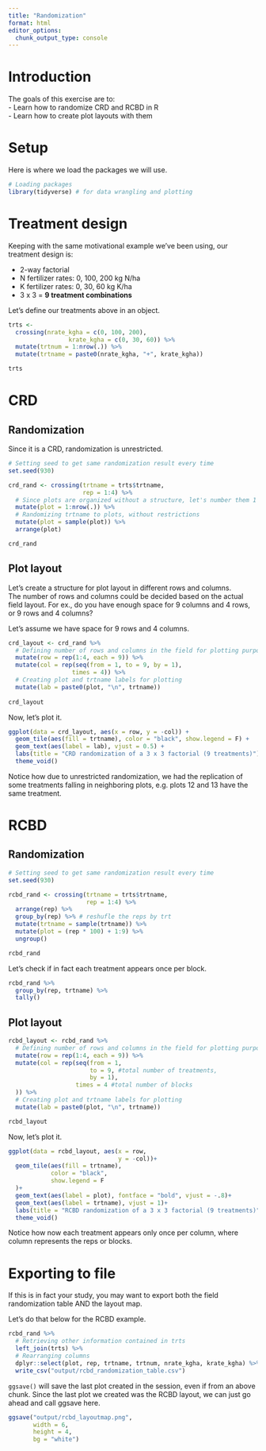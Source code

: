 ```yaml
---
title: "Randomization"
format: html
editor_options: 
  chunk_output_type: console
---
```


# Introduction  
The goals of this exercise are to:  
- Learn how to randomize CRD and RCBD in R  
- Learn how to create plot layouts with them  

# Setup  
Here is where we load the packages we will use.  
```r
# Loading packages
library(tidyverse) # for data wrangling and plotting
```

# Treatment design  
Keeping with the same motivational example we've been using, our treatment design is:  

-   2-way factorial\
-   N fertilizer rates: 0, 100, 200 kg N/ha\
-   K fertilizer rates: 0, 30, 60 kg K/ha\
-   3 x 3 = **9 treatment combinations**

Let's define our treatments above in an object.  
```r
trts <- 
  crossing(nrate_kgha = c(0, 100, 200), 
                 krate_kgha = c(0, 30, 60)) %>% 
  mutate(trtnum = 1:nrow(.)) %>% 
  mutate(trtname = paste0(nrate_kgha, "+", krate_kgha))

trts
```


# CRD  
## Randomization  
Since it is a CRD, randomization is unrestricted.  

```r
# Setting seed to get same randomization result every time
set.seed(930)

crd_rand <- crossing(trtname = trts$trtname, 
                     rep = 1:4) %>% 
  # Since plots are organized without a structure, let's number them 1 through 36
  mutate(plot = 1:nrow(.)) %>% 
  # Randomizing trtname to plots, without restrictions 
  mutate(plot = sample(plot)) %>% 
  arrange(plot)

crd_rand
```

## Plot layout  
Let's create a structure for plot layout in different rows and columns.  
The number of rows and columns could be decided based on the actual field layout. For ex., do you have enough space for 9 columns and 4 rows, or 9 rows and 4 columns?  

Let's assume we have space for 9 rows and 4 columns.  

```r
crd_layout <- crd_rand %>% 
  # Defining number of rows and columns in the field for plotting purposes
  mutate(row = rep(1:4, each = 9)) %>% 
  mutate(col = rep(seq(from = 1, to = 9, by = 1), 
                  times = 4)) %>% 
  # Creating plot and trtname labels for plotting
  mutate(lab = paste0(plot, "\n", trtname))
  
crd_layout
```

Now, let's plot it.
```r
ggplot(data = crd_layout, aes(x = row, y = -col)) + 
  geom_tile(aes(fill = trtname), color = "black", show.legend = F) + 
  geom_text(aes(label = lab), vjust = 0.5) + 
  labs(title = "CRD randomization of a 3 x 3 factorial (9 treatments)") +
  theme_void()

```

Notice how due to unrestricted randomization, we had the replication of some treatments falling in neighboring plots, e.g. plots 12 and 13 have the same treatment.  


# RCBD  
## Randomization  
```r
# Setting seed to get same randomization result every time
set.seed(930)

rcbd_rand <- crossing(trtname = trts$trtname, 
                      rep = 1:4) %>% 
  arrange(rep) %>% 
  group_by(rep) %>% # reshufle the reps by trt
  mutate(trtname = sample(trtname)) %>% 
  mutate(plot = (rep * 100) + 1:9) %>% 
  ungroup()

rcbd_rand
```

Let's check if in fact each treatment appears once per block.  
```r
rcbd_rand %>% 
  group_by(rep, trtname) %>% 
  tally() 
```

## Plot layout  
```r
rcbd_layout <- rcbd_rand %>%
  # Defining number of rows and columns in the field for plotting purposes
  mutate(row = rep(1:4, each = 9)) %>%
  mutate(col = rep(seq(from = 1, 
                       to = 9, #total number of treatments, 
                       by = 1), 
                   times = 4 #total number of blocks
  )) %>%
  # Creating plot and trtname labels for plotting
  mutate(lab = paste0(plot, "\n", trtname))

rcbd_layout
```

Now, let's plot it.
```r
ggplot(data = rcbd_layout, aes(x = row, 
                               y = -col))+
  geom_tile(aes(fill = trtname),
            color = "black",
            show.legend = F
  )+
  geom_text(aes(label = plot), fontface = "bold", vjust = -.8)+
  geom_text(aes(label = trtname), vjust = 1)+
  labs(title = "RCBD randomization of a 3 x 3 factorial (9 treatments)") +
  theme_void()

```

Notice how now each treatment appears only once per column, where column represents the reps or blocks.  

# Exporting to file  
If this is in fact your study, you may want to export both the field randomization table AND the layout map.  

Let's do that below for the RCBD example.  

```r
rcbd_rand %>% 
  # Retrieving other information contained in trts
  left_join(trts) %>% 
  # Rearranging columns  
  dplyr::select(plot, rep, trtname, trtnum, nrate_kgha, krate_kgha) %>% 
  write_csv("output/rcbd_randomization_table.csv")

```

`ggsave()` will save the last plot created in the session, even if from an above chunk. Since the last plot we created was the RCBD layout, we can just go ahead and call ggsave here.  

```r
ggsave("output/rcbd_layoutmap.png",
       width = 6,
       height = 4,
       bg = "white")
```


